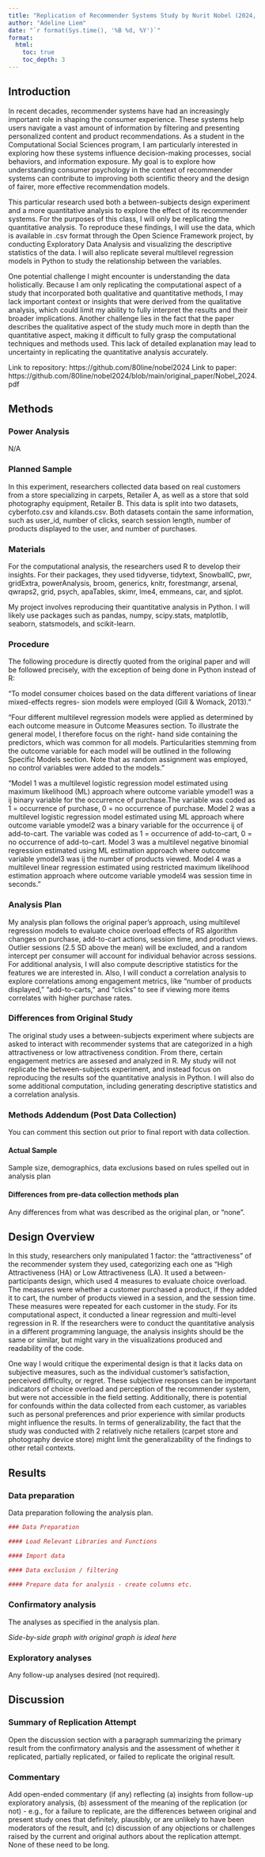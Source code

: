 ```yaml
---
title: "Replication of Recommender Systems Study by Nurit Nobel (2024, Psychological Science)"
author: "Adeline Liem"
date: "`r format(Sys.time(), '%B %d, %Y')`"
format:
  html:
    toc: true
    toc_depth: 3
---
```


<!-- Replication reports should all use this template to standardize reporting across projects.  These reports will be public supplementary materials that accompany the summary report(s) of the aggregate results. -->

## Introduction

In recent decades, recommender systems have had an increasingly important role in shaping the consumer experience. These 
systems help users navigate a vast amount of information by filtering and presenting personalized content and product 
recommendations. As a student in the Computational Social Sciences program, I am particularly interested in exploring how these
systems influence decision-making processes, social behaviors, and information exposure. My goal is to explore how 
understanding consumer psychology in the context of recommender systems can contribute to improving both scientific theory and 
the design of fairer, more effective recommendation models.

This particular research used both a between-subjects design experiment and a more quantitative analysis to explore the effect 
of its recommender systems. For the purposes of this class, I will only be replicating the quantitative analysis. To reproduce 
these findings, I will use the data, which is available in .csv format through the Open Science Framework project, by 
conducting Exploratory Data Analysis and visualizing the descriptive statistics of the data. I will also replicate several 
multilevel regression models in Python to study the relationship between the variables.

One potential challenge I might encounter is understanding the data holistically. Because I am only replicating the 
computational aspect of a study that incorporated both qualitative and quantitative methods, I may lack important context or 
insights that were derived from the qualitative analysis, which could limit my ability to fully interpret the results and their
broader implications. Another challenge lies in the fact that the paper describes the qualitative aspect of the study much more
in depth than the quantitative aspect, making it difficult to fully grasp the computational techniques and methods used. This 
lack of detailed explanation may lead to uncertainty in replicating the quantitative analysis accurately.

Link to repository: https://github.com/80line/nobel2024
Link to paper: https://github.com/80line/nobel2024/blob/main/original_paper/Nobel_2024.pdf


## Methods

### Power Analysis

N/A

### Planned Sample

In this experiment, researchers collected data based on real customers from a store specializing in carpets, Retailer A, as 
well as a store that sold photography equipment, Retailer B. This data is split into two datasets, cyberfoto.csv and 
kilands.csv. Both datasets contain the same information, such as user_id, number of clicks, search session length, number of
products displayed to the user, and number of purchases.

### Materials

For the computational analysis, the researchers used R to develop their insights. For their packages, they used tidyverse, 
tidytext, SnowballC, pwr, gridExtra, powerAnalysis, broom, generics, knitr, forestmangr, arsenal, qwraps2, grid, psych, apaTables, skimr, lme4, emmeans, car, and sjplot. 

My project involves reproducing their quantitative analysis in Python. I will likely use packages such as pandas, numpy, 
scipy.stats, matplotlib, seaborn, statsmodels, and scikit-learn.

### Procedure	

The following procedure is directly quoted from the original paper and will be followed precisely, with the exception of being done in
Python instead of R: 

"To model consumer choices based on the data different variations of linear mixed-effects regres- sion models were employed (Gill & Womack,
2013)."

"Four different multilevel regression models were applied as determined by each outcome measure in Outcome Measures section. To illustrate
the general model, I therefore focus on the right-
hand side containing the predictors, which was common for all models. Particularities stemming from the outcome variable for each model will
be outlined in the following Specific Models section. Note that as random assignment was employed, no control variables were added to the models."

"Model 1 was a multilevel logistic regression model estimated using maximum likelihood (ML) approach where outcome variable 
ymodel1 was a ij binary variable for the occurrence of purchase.The variable was coded as 1 = occurrence of purchase, 0 = no occurrence of 
purchase. Model 2 was a multilevel logistic regression model estimated using ML approach where outcome variable ymodel2 was a binary 
variable for the occurrence ij of add-to-cart. The variable was coded as 1 = occurrence of add-to-cart, 0 = no occurrence of add-to-cart. 
Model 3 was a multilevel negative binomial regression estimated using ML estimation approach where outcome variable ymodel3 was ij the 
number of products viewed. Model 4 was a multilevel linear regression estimated using restricted maximum likelihood estimation approach where outcome variable ymodel4 was session time in seconds."

### Analysis Plan

My analysis plan follows the original paper's approach, using multilevel regression models to evaluate choice overload effects 
of RS algorithm changes on purchase, add-to-cart actions, session time, and product views. Outlier sessions (2.5 SD above the mean) will be 
excluded, and a random intercept per consumer will account for individual behavior across sessions. For 
additional analysis, I will also compute descriptive statistics for the features we are interested in. Also, I will conduct a 
correlation analysis to explore correlations among engagement metrics, like "number of products displayed," "add-to-carts," and "clicks" to 
see if viewing more items correlates with higher purchase rates.

### Differences from Original Study

The original study uses a between-subjects experiment where subjects are asked to interact with recommender systems that are 
categorized in a high attractiveness or low attractiveness condition. From there, certain engagement metrics are assesed and analyzed in R. 
My study will not replicate the between-subjects experiment, and instead focus on reproducing the results sof the quantitative analysis in 
Python. I will also do some additional computation, including generating descriptive statistics
and a correlation analysis.


### Methods Addendum (Post Data Collection)

You can comment this section out prior to final report with data collection.

#### Actual Sample
  Sample size, demographics, data exclusions based on rules spelled out in analysis plan

#### Differences from pre-data collection methods plan
  Any differences from what was described as the original plan, or “none”.

## Design Overview

In this study, researchers only manipulated 1 factor: the "attractiveness" of the recommender system they used, categorizing 
each one as "High Attractiveness (HA) or Low Attractiveness (LA). It used a between-participants design, which used 4 measures 
to evaluate choice overload. The measures were whether a customer purchased a product, if they added it to cart, the number of 
products viewed in a session, and the session time. These measures were repeated for each customer in the study. For its 
computational aspect, it conducted a linear regression and multi-level regression in R. If the researchers were to conduct the 
quantitative analysis in a different programming language, the analysis insights should be the same or similar, but might vary 
in the visualizations produced and readability of the code.

One way I would critique the experimental design is that it lacks data on subjective measures, such as the individual 
customer's satisfaction, perceived difficulty, or regret. These subjective responses can be important indicators of choice 
overload and perception of the recommender system, but were not accessible in the field setting. Additionally, there is
potential for confounds within the data collected from each customer, as variables such as personal preferences and prior 
experience with similar products might influence the results. In terms of generalizability, the fact that the study was 
conducted with 2 relatively niche retailers (carpet store and photography device store) might limit the generalizability of the
findings to other retail contexts.


## Results


### Data preparation

Data preparation following the analysis plan.
	
```r
### Data Preparation

#### Load Relevant Libraries and Functions

#### Import data

#### Data exclusion / filtering

#### Prepare data for analysis - create columns etc.
```

### Confirmatory analysis

The analyses as specified in the analysis plan.  

*Side-by-side graph with original graph is ideal here*

### Exploratory analyses

Any follow-up analyses desired (not required).  

## Discussion

### Summary of Replication Attempt

Open the discussion section with a paragraph summarizing the primary result from the confirmatory analysis and the assessment of whether it replicated, partially replicated, or failed to replicate the original result.  

### Commentary

Add open-ended commentary (if any) reflecting (a) insights from follow-up exploratory analysis, (b) assessment of the meaning of the replication (or not) - e.g., for a failure to replicate, are the differences between original and present study ones that definitely, plausibly, or are unlikely to have been moderators of the result, and (c) discussion of any objections or challenges raised by the current and original authors about the replication attempt.  None of these need to be long.
